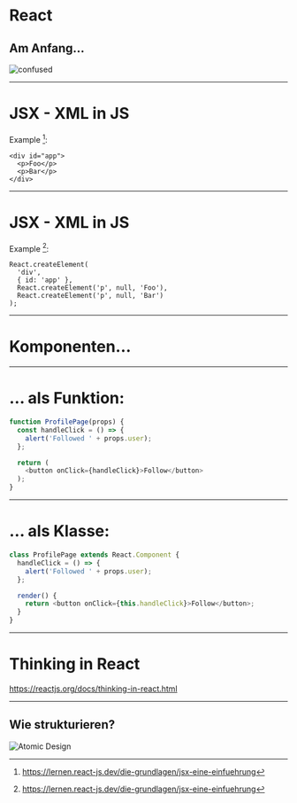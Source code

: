 # React

## Am Anfang…

![confused](https://media.giphy.com/media/l378hyTQvH3bCdD2g/giphy-downsized.gif)

---

# JSX - XML in JS

Example [^1]:
```JSX
<div id="app">
  <p>Foo</p>
  <p>Bar</p>
</div>
```

[^1]: https://lernen.react-js.dev/die-grundlagen/jsx-eine-einfuehrung

---

# JSX - XML in JS

Example [^1]:
```JS
React.createElement(
  'div',
  { id: 'app' },
  React.createElement('p', null, 'Foo'),
  React.createElement('p', null, 'Bar')
);
```
[^1]: https://lernen.react-js.dev/die-grundlagen/jsx-eine-einfuehrung

---

# Komponenten…

---

# … als Funktion:

```js
function ProfilePage(props) {
  const handleClick = () => {
    alert('Followed ' + props.user);
  };

  return (
    <button onClick={handleClick}>Follow</button>
  );
}
```

---

# … als Klasse:

```js
class ProfilePage extends React.Component {
  handleClick = () => {
    alert('Followed ' + props.user);
  };

  render() {
    return <button onClick={this.handleClick}>Follow</button>;
  }
}
```

---

# Thinking in React

https://reactjs.org/docs/thinking-in-react.html

---

## Wie strukturieren?

![Atomic Design](http://bradfrost.com/wp-content/uploads/2013/06/atomic-design.png)
